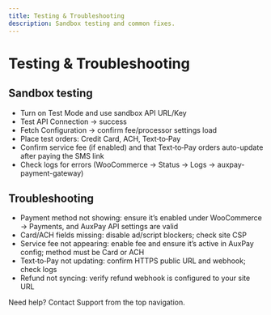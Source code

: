 ```yaml
---
title: Testing & Troubleshooting
description: Sandbox testing and common fixes.
---
```


# Testing & Troubleshooting

## Sandbox testing
- Turn on Test Mode and use sandbox API URL/Key
- Test API Connection → success
- Fetch Configuration → confirm fee/processor settings load
- Place test orders: Credit Card, ACH, Text‑to‑Pay
- Confirm service fee (if enabled) and that Text‑to‑Pay orders auto-update after paying the SMS link
- Check logs for errors (WooCommerce → Status → Logs → auxpay-payment-gateway)

## Troubleshooting
- Payment method not showing: ensure it’s enabled under WooCommerce → Payments, and AuxPay API settings are valid
- Card/ACH fields missing: disable ad/script blockers; check site CSP
- Service fee not appearing: enable fee and ensure it’s active in AuxPay config; method must be Card or ACH
- Text‑to‑Pay not updating: confirm HTTPS public URL and webhook; check logs
- Refund not syncing: verify refund webhook is configured to your site URL

<Callout>
Need help? Contact Support from the top navigation.
</Callout>
